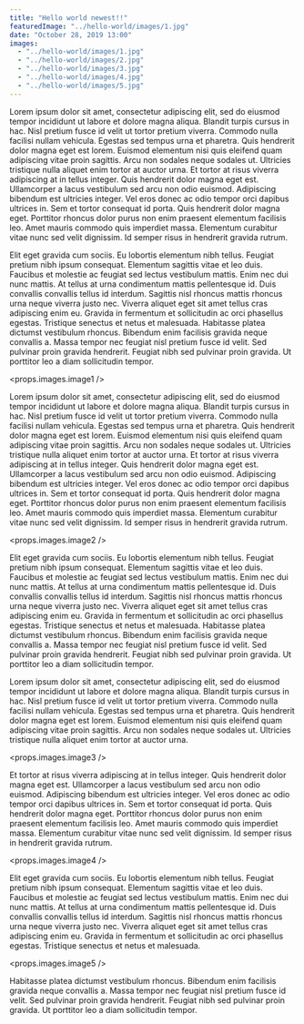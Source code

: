 ```yaml
---
title: "Hello world newest!!"
featuredImage: "../hello-world/images/1.jpg"
date: "October 28, 2019 13:00"
images:
  - "../hello-world/images/1.jpg"
  - "../hello-world/images/2.jpg"
  - "../hello-world/images/3.jpg"
  - "../hello-world/images/4.jpg"
  - "../hello-world/images/5.jpg"
---
```


Lorem ipsum dolor sit amet, consectetur adipiscing elit, sed do eiusmod tempor incididunt ut labore et dolore magna aliqua.
Blandit turpis cursus in hac. Nisl pretium fusce id velit ut tortor pretium viverra.
Commodo nulla facilisi nullam vehicula. Egestas sed tempus urna et pharetra.
Quis hendrerit dolor magna eget est lorem. Euismod elementum nisi quis eleifend quam adipiscing vitae proin sagittis.
Arcu non sodales neque sodales ut. Ultricies tristique nulla aliquet enim tortor at auctor urna.
Et tortor at risus viverra adipiscing at in tellus integer. Quis hendrerit dolor magna eget est.
Ullamcorper a lacus vestibulum sed arcu non odio euismod. Adipiscing bibendum est ultricies integer.
Vel eros donec ac odio tempor orci dapibus ultrices in. Sem et tortor consequat id porta. Quis hendrerit dolor magna eget.
Porttitor rhoncus dolor purus non enim praesent elementum facilisis leo. Amet mauris commodo quis imperdiet massa.
Elementum curabitur vitae nunc sed velit dignissim. Id semper risus in hendrerit gravida rutrum.

Elit eget gravida cum sociis. Eu lobortis elementum nibh tellus.
Feugiat pretium nibh ipsum consequat. Elementum sagittis vitae et leo duis.
Faucibus et molestie ac feugiat sed lectus vestibulum mattis. Enim nec dui nunc mattis.
At tellus at urna condimentum mattis pellentesque id. Duis convallis convallis tellus id interdum.
Sagittis nisl rhoncus mattis rhoncus urna neque viverra justo nec. Viverra aliquet eget sit amet tellus cras adipiscing enim eu.
Gravida in fermentum et sollicitudin ac orci phasellus egestas. Tristique senectus et netus et malesuada.
Habitasse platea dictumst vestibulum rhoncus. Bibendum enim facilisis gravida neque convallis a.
Massa tempor nec feugiat nisl pretium fusce id velit. Sed pulvinar proin gravida hendrerit.
Feugiat nibh sed pulvinar proin gravida. Ut porttitor leo a diam sollicitudin tempor.

<props.images.image1 />

Lorem ipsum dolor sit amet, consectetur adipiscing elit, sed do eiusmod tempor incididunt ut labore et dolore magna aliqua.
Blandit turpis cursus in hac. Nisl pretium fusce id velit ut tortor pretium viverra.
Commodo nulla facilisi nullam vehicula. Egestas sed tempus urna et pharetra.
Quis hendrerit dolor magna eget est lorem. Euismod elementum nisi quis eleifend quam adipiscing vitae proin sagittis.
Arcu non sodales neque sodales ut. Ultricies tristique nulla aliquet enim tortor at auctor urna.
Et tortor at risus viverra adipiscing at in tellus integer. Quis hendrerit dolor magna eget est.
Ullamcorper a lacus vestibulum sed arcu non odio euismod. Adipiscing bibendum est ultricies integer.
Vel eros donec ac odio tempor orci dapibus ultrices in. Sem et tortor consequat id porta. Quis hendrerit dolor magna eget.
Porttitor rhoncus dolor purus non enim praesent elementum facilisis leo. Amet mauris commodo quis imperdiet massa.
Elementum curabitur vitae nunc sed velit dignissim. Id semper risus in hendrerit gravida rutrum.

<props.images.image2 />

Elit eget gravida cum sociis. Eu lobortis elementum nibh tellus.
Feugiat pretium nibh ipsum consequat. Elementum sagittis vitae et leo duis.
Faucibus et molestie ac feugiat sed lectus vestibulum mattis. Enim nec dui nunc mattis.
At tellus at urna condimentum mattis pellentesque id. Duis convallis convallis tellus id interdum.
Sagittis nisl rhoncus mattis rhoncus urna neque viverra justo nec. Viverra aliquet eget sit amet tellus cras adipiscing enim eu.
Gravida in fermentum et sollicitudin ac orci phasellus egestas. Tristique senectus et netus et malesuada.
Habitasse platea dictumst vestibulum rhoncus. Bibendum enim facilisis gravida neque convallis a.
Massa tempor nec feugiat nisl pretium fusce id velit. Sed pulvinar proin gravida hendrerit.
Feugiat nibh sed pulvinar proin gravida. Ut porttitor leo a diam sollicitudin tempor.

Lorem ipsum dolor sit amet, consectetur adipiscing elit, sed do eiusmod tempor incididunt ut labore et dolore magna aliqua.
Blandit turpis cursus in hac. Nisl pretium fusce id velit ut tortor pretium viverra.
Commodo nulla facilisi nullam vehicula. Egestas sed tempus urna et pharetra.
Quis hendrerit dolor magna eget est lorem. Euismod elementum nisi quis eleifend quam adipiscing vitae proin sagittis.
Arcu non sodales neque sodales ut. Ultricies tristique nulla aliquet enim tortor at auctor urna.

<props.images.image3 />

Et tortor at risus viverra adipiscing at in tellus integer. Quis hendrerit dolor magna eget est.
Ullamcorper a lacus vestibulum sed arcu non odio euismod. Adipiscing bibendum est ultricies integer.
Vel eros donec ac odio tempor orci dapibus ultrices in. Sem et tortor consequat id porta. Quis hendrerit dolor magna eget.
Porttitor rhoncus dolor purus non enim praesent elementum facilisis leo. Amet mauris commodo quis imperdiet massa.
Elementum curabitur vitae nunc sed velit dignissim. Id semper risus in hendrerit gravida rutrum.

<props.images.image4 />

Elit eget gravida cum sociis. Eu lobortis elementum nibh tellus.
Feugiat pretium nibh ipsum consequat. Elementum sagittis vitae et leo duis.
Faucibus et molestie ac feugiat sed lectus vestibulum mattis. Enim nec dui nunc mattis.
At tellus at urna condimentum mattis pellentesque id. Duis convallis convallis tellus id interdum.
Sagittis nisl rhoncus mattis rhoncus urna neque viverra justo nec. Viverra aliquet eget sit amet tellus cras adipiscing enim eu.
Gravida in fermentum et sollicitudin ac orci phasellus egestas. Tristique senectus et netus et malesuada.

<props.images.image5 />

Habitasse platea dictumst vestibulum rhoncus. Bibendum enim facilisis gravida neque convallis a.
Massa tempor nec feugiat nisl pretium fusce id velit. Sed pulvinar proin gravida hendrerit.
Feugiat nibh sed pulvinar proin gravida. Ut porttitor leo a diam sollicitudin tempor.
